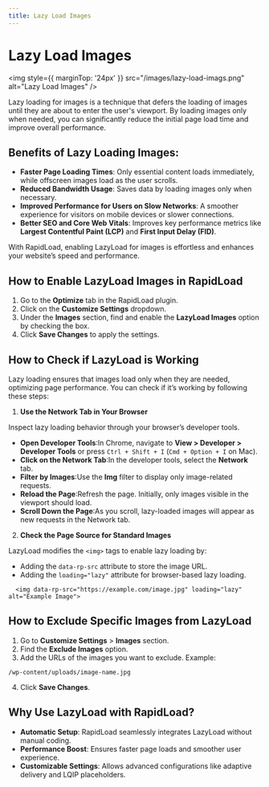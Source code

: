 ```yaml
---
title: Lazy Load Images
--- 
```


# Lazy Load Images

<img style={{ marginTop: '24px' }} 
src="/images/lazy-load-imags.png" alt="Lazy Load Images" />

Lazy loading for images is a technique that defers the loading of images until they are about to enter the user's viewport.
By loading images only when needed, you can significantly reduce the initial page load time and improve overall performance.

## Benefits of Lazy Loading Images:

*  **Faster Page Loading Times**: Only essential content loads immediately, while offscreen images load as the user scrolls.
*  **Reduced Bandwidth Usage**: Saves data by loading images only when necessary.
*  **Improved Performance for Users on Slow Networks**: A smoother experience for visitors on mobile devices or slower connections.
*  **Better SEO and Core Web Vitals**: Improves key performance metrics like **Largest Contentful Paint (LCP)** and **First Input Delay (FID)**.

With RapidLoad, enabling LazyLoad for images is effortless and enhances your website’s speed and performance.

## How to Enable LazyLoad Images in RapidLoad

1. Go to the **Optimize** tab in the RapidLoad plugin.
2. Click on the **Customize Settings** dropdown.
3. Under the **Images** section, find and enable the **LazyLoad Images** option by checking the box.
4. Click **Save Changes** to apply the settings.

## How to Check if LazyLoad is Working

Lazy loading ensures that images load only when they are needed, optimizing page performance. You can check if it’s working by 
following these steps:

1. **Use the Network Tab in Your Browser**

Inspect lazy loading behavior through your browser’s developer tools.

  * **Open Developer Tools**:In Chrome, navigate to **View > Developer > Developer Tools** or press `Ctrl + Shift + I` (`Cmd + Option + I` on Mac).
  * **Click on the Network Tab**:In the developer tools, select the **Network** tab.
  * **Filter by Images**:Use the **Img** filter to display only image-related requests.
  * **Reload the Page**:Refresh the page. Initially, only images visible in the viewport should load.
  * **Scroll Down the Page**:As you scroll, lazy-loaded images will appear as new requests in the Network tab.

2. **Check the Page Source for Standard Images**

LazyLoad modifies the `<img>` tags to enable lazy loading by:

  *   Adding the `data-rp-src` attribute to store the image URL.
  *   Adding the `loading="lazy"` attribute for browser-based lazy loading.

```plain
  <img data-rp-src="https://example.com/image.jpg" loading="lazy" alt="Example Image">
```

## How to Exclude Specific Images from LazyLoad

1. Go to **Customize Settings** > **Images** section.
2. Find the **Exclude Images** option.
3. Add the URLs of the images you want to exclude. Example:

```plain
/wp-content/uploads/image-name.jpg
```

4. Click **Save Changes**.

## Why Use LazyLoad with RapidLoad?

*   **Automatic Setup**: RapidLoad seamlessly integrates LazyLoad without manual coding.
*   **Performance Boost**: Ensures faster page loads and smoother user experience.
*   **Customizable Settings**: Allows advanced configurations like adaptive delivery and LQIP placeholders.